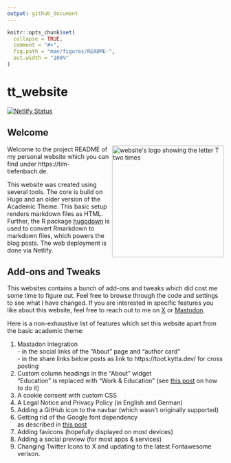 ```yaml
---
output: github_document
---
```


<!-- README.md is generated from README.Rmd. Please edit that file -->

```r
knitr::opts_chunk$set(
  collapse = TRUE,
  comment = "#>",
  fig.path = "man/figures/README-",
  out.width = "100%"
)
```

# tt_website

<!-- badges: start -->
[![Netlify Status](https://api.netlify.com/api/v1/badges/8d6c58a6-10a3-46d9-b2d1-e4123ecdb2c5/deploy-status)](https://app.netlify.com/sites/timteafan/deploys)
<!-- badges: end -->

## Welcome
 
<p id="logop"><a id="logo" href="https://raw.githubusercontent.com/TimTeaFan/tt_website/main/logo.png"><img src="https://raw.githubusercontent.com/TimTeaFan/tt_website/main/logo.png" alt="website's logo showing the letter T two times" align="right" width=260></a>
</p>

Welcome to the project README of my personal website which you can find under https://tim-tiefenbach.de.

This website was created using several tools. The core is build on Hugo and an older version of the Academic Theme. This basic setup renders markdown files as HTML. Further, the R package [hugodown](https://hugodown.r-lib.org) is used to convert Rmarkdown to markdown files, which powers the blog posts. The web deployment is done via Netlify.

## Add-ons and Tweaks

This websites contains a bunch of add-ons and tweaks which did cost me some time to figure out. Feel free to browse through the code and settings to see what I have changed. If you are interested in specific features you like about this website, feel free to reach out to me on [X](https://twitter.com/timteafan) or [Mastodon](https://fosstodon.org/@TimTeaFan).

Here is a non-exhaustive list of features which set this website apart from the basic academic theme:

1. Mastadon integration<br>- in the social links of the "About" page and "author card"<br> - in the share links below posts as link to https://toot.kytta.dev/ for cross posting
2. Custom column headings in the "About" widget<br>"Education" is replaced with "Work & Education" (see [this post](https://stackoverflow.com/a/63074154/9349302) on how to do it)
3. A cookie consent with custom CSS
4. A Legal Notice and Privacy Policy (in English and German)
5. Adding a GitHub icon to the navbar (which wasn't originally supported)
6. Getting rid of the Google font dependency<br>as described in [this post](https://www.chrislockard.net/posts/using-local-fonts-hugo-academic-theme/)
7. Adding favicons (hopefully displayed on most devices)
8. Adding a social preview (for most apps & services)
9. Changing Twitter Icons to X and updating to the latest Fontawesome verison.
